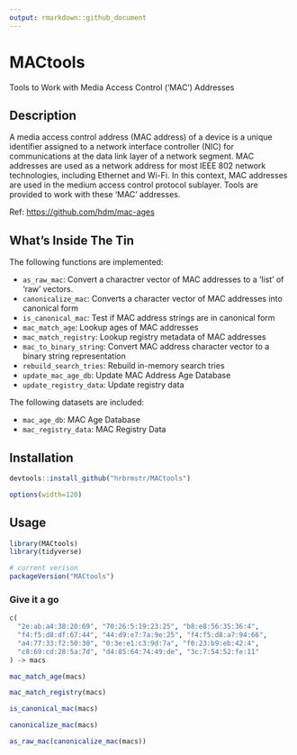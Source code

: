 ```yaml
---
output: rmarkdown::github_document
---
```


# MACtools

Tools to Work with Media Access Control ('MAC') Addresses

## Description

A media access control address (MAC address) of a device is a unique identifier assigned to a network interface controller (NIC) for communications at the data link layer of a network segment. MAC addresses are used as a network address for most IEEE 802 network technologies, including Ethernet and Wi-Fi. In this context, MAC addresses are used in the medium access control protocol sublayer. Tools are provided to work with these 'MAC' addresses.

Ref: <https://github.com/hdm/mac-ages>

## What's Inside The Tin

The following functions are implemented:

- `as_raw_mac`:	Convert a charactrer vector of MAC addresses to a 'list' of 'raw' vectors.
- `canonicalize_mac`:	Converts a character vector of MAC addresses into canonical form
- `is_canonical_mac`:	Test if MAC address strings are in canonical form
- `mac_match_age`:	Lookup ages of MAC addresses
- `mac_match_registry`:	Lookup registry metadata of MAC addresses
- `mac_to_binary_string`:	Convert MAC address character vector to a binary string representation
- `rebuild_search_tries`:	Rebuild in-memory search tries
- `update_mac_age_db`:	Update MAC Address Age Database
- `update_registry_data`:	Update registry data

The following datasets are included:

- `mac_age_db`:	MAC Age Database
- `mac_registry_data`:	MAC Registry Data

## Installation

```r
devtools::install_github("hrbrmstr/MACtools")
```

```r
options(width=120)
```

## Usage

```r
library(MACtools)
library(tidyverse)

# current verison
packageVersion("MACtools")

```

### Give it a go

```r
c(
  "2e:ab:a4:38:20:69", "70:26:5:19:23:25", "b8:e8:56:35:36:4", 
  "f4:f5:d8:df:67:44", "44:d9:e7:7a:9e:25", "f4:f5:d8:a7:94:66", 
  "a4:77:33:f2:50:30", "0:3e:e1:c3:9d:7a", "f0:23:b9:eb:42:4", 
  "c8:69:cd:28:5a:7d", "d4:85:64:74:49:de", "3c:7:54:52:fe:11"
) -> macs

mac_match_age(macs)

mac_match_registry(macs)

is_canonical_mac(macs)

canonicalize_mac(macs)

as_raw_mac(canonicalize_mac(macs))
```